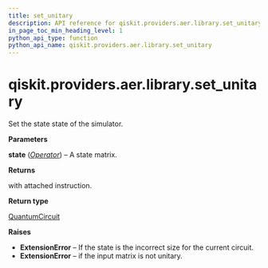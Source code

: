 ```yaml
---
title: set_unitary
description: API reference for qiskit.providers.aer.library.set_unitary
in_page_toc_min_heading_level: 1
python_api_type: function
python_api_name: qiskit.providers.aer.library.set_unitary
---
```


# qiskit.providers.aer.library.set\_unitary

<Function id="qiskit.providers.aer.library.set_unitary" isDedicatedPage={true} github="https://github.com/qiskit/qiskit-aer/tree/stable/0.9/qiskit/providers/aer/library/set_instructions/set_unitary.py" signature="set_unitary(self, state)">
  Set the state state of the simulator.

  **Parameters**

  **state** ([*Operator*](qiskit.quantum_info.Operator "qiskit.quantum_info.Operator")) – A state matrix.

  **Returns**

  with attached instruction.

  **Return type**

  [QuantumCircuit](qiskit.circuit.QuantumCircuit "qiskit.circuit.QuantumCircuit")

  **Raises**

  *   **ExtensionError** – If the state is the incorrect size for the current circuit.
  *   **ExtensionError** – if the input matrix is not unitary.
</Function>


